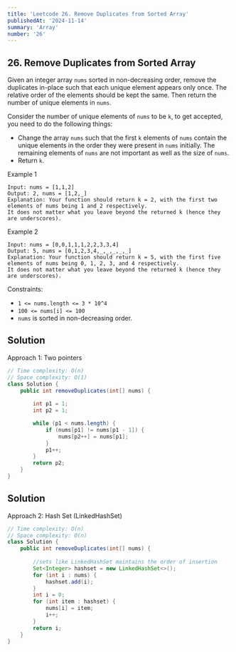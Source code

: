 ```yaml
---
title: 'Leetcode 26. Remove Duplicates from Sorted Array'
publishedAt: '2024-11-14'
summary: 'Array'
number: '26'
---
```


## 26. Remove Duplicates from Sorted Array
Given an integer array `nums` sorted in non-decreasing order, remove the duplicates in-place such that each unique element appears only once. 
The relative order of the elements should be kept the same. Then return the number of unique elements in `nums`.

Consider the number of unique elements of `nums` to be `k`, to get accepted, you need to do the following things:

- Change the array `nums` such that the first `k` elements of `nums` contain the unique elements in the order they were present in `nums` initially. The remaining elements of `nums` are not important as well as the size of `nums`.
- Return `k`.

Example 1
`````
Input: nums = [1,1,2]
Output: 2, nums = [1,2,_]
Explanation: Your function should return k = 2, with the first two elements of nums being 1 and 2 respectively.
It does not matter what you leave beyond the returned k (hence they are underscores).
`````

Example 2
`````
Input: nums = [0,0,1,1,1,2,2,3,3,4]
Output: 5, nums = [0,1,2,3,4,_,_,_,_,_]
Explanation: Your function should return k = 5, with the first five elements of nums being 0, 1, 2, 3, and 4 respectively.
It does not matter what you leave beyond the returned k (hence they are underscores).
`````

Constraints:

- `1 <= nums.length <= 3 * 10^4`
- `100 <= nums[i] <= 100`
- `nums` is sorted in non-decreasing order.

## Solution
Approach 1: Two pointers
````JAVA
// Time complexity: O(n)
// Space complexity: O(1)
class Solution {
    public int removeDuplicates(int[] nums) {
        
        int p1 = 1;
        int p2 = 1;

        while (p1 < nums.length) {
            if (nums[p1] != nums[p1 - 1]) {
                nums[p2++] = nums[p1];
            }
            p1++;
        }
        return p2;
    }
}
````

## Solution
Approach 2: Hash Set (LinkedHashSet)
````JAVA
// Time complexity: O(n)
// Space complexity: O(n)
class Solution {
    public int removeDuplicates(int[] nums) {
        
        //sets like LinkedHashSet maintains the order of insertion
        Set<Integer> hashset = new LinkedHashSet<>();
        for (int i : nums) {
            hashset.add(i);
        }
        int i = 0;
        for (int item : hashset) {
            nums[i] = item;
            i++;
        }
        return i;
    }
}
````